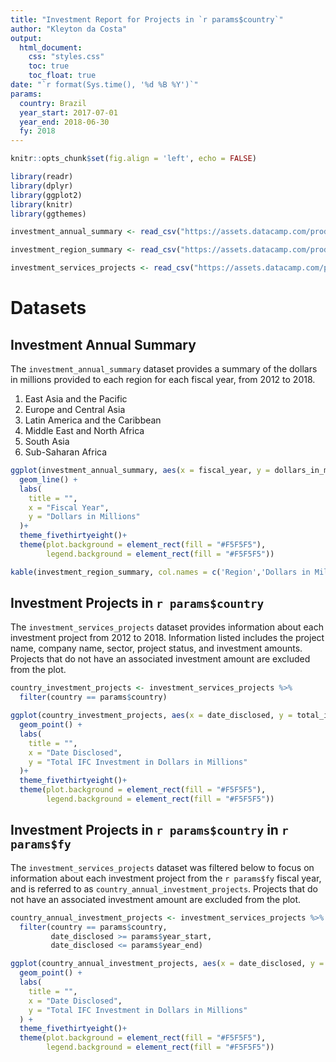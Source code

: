 ```yaml
---
title: "Investment Report for Projects in `r params$country`"
author: "Kleyton da Costa"
output: 
  html_document:
    css: "styles.css"
    toc: true
    toc_float: true
date: "`r format(Sys.time(), '%d %B %Y')`"
params:
  country: Brazil
  year_start: 2017-07-01
  year_end: 2018-06-30
  fy: 2018
---
```


```r
knitr::opts_chunk$set(fig.align = 'left', echo = FALSE)
```

```r
library(readr)
library(dplyr)
library(ggplot2)
library(knitr)
library(ggthemes)

investment_annual_summary <- read_csv("https://assets.datacamp.com/production/repositories/5756/datasets/d0251f26117bbcf0ea96ac276555b9003f4f7372/investment_annual_summary.csv")

investment_region_summary <- read_csv("https://assets.datacamp.com/production/repositories/5756/datasets/52f5414f6504e0503e86eb1043afa9b3d157fab2/investment_region_summary.csv")

investment_services_projects <- read_csv("https://assets.datacamp.com/production/repositories/5756/datasets/bcb2e39ecbe521f4b414a21e35f7b8b5c50aec64/investment_services_projects.csv")
```


# Datasets 

## Investment Annual Summary
The `investment_annual_summary` dataset provides a summary of the dollars in millions provided to each region for each fiscal year, from 2012 to 2018.

1. East Asia and the Pacific      
2. Europe and Central Asia        
3. Latin America and the Caribbean
4. Middle East and North Africa   
5. South Asia                     
6. Sub-Saharan Africa


```r
ggplot(investment_annual_summary, aes(x = fiscal_year, y = dollars_in_millions, color = region)) +
  geom_line() +
  labs(
    title = "",
    x = "Fiscal Year",
    y = "Dollars in Millions"
  )+
  theme_fivethirtyeight()+
  theme(plot.background = element_rect(fill = "#F5F5F5"),
        legend.background = element_rect(fill = "#F5F5F5"))
```

```r
kable(investment_region_summary, col.names = c('Region','Dollars in Millions'), align = c('c','c'), caption = "Table 1.1 The total investment summary for each region for the 2012 to 2018 fiscal years.")
```

## Investment Projects in `r params$country`

The `investment_services_projects` dataset provides information about each investment project from 2012 to 2018. Information listed includes the project name, company name, sector, project status, and investment amounts. Projects that do not have an associated investment amount are excluded from the plot.

```r
country_investment_projects <- investment_services_projects %>%
  filter(country == params$country) 

ggplot(country_investment_projects, aes(x = date_disclosed, y = total_investment, color = status)) +
  geom_point() +
  labs(
    title = "",
    x = "Date Disclosed",
    y = "Total IFC Investment in Dollars in Millions"
  )+
  theme_fivethirtyeight()+
  theme(plot.background = element_rect(fill = "#F5F5F5"),
        legend.background = element_rect(fill = "#F5F5F5"))
```

## Investment Projects in `r params$country` in `r params$fy`
The `investment_services_projects` dataset was filtered below to focus on information about each investment project from the `r params$fy` fiscal year, and is referred to as `country_annual_investment_projects`. Projects that do not have an associated investment amount are excluded from the plot.

```r
country_annual_investment_projects <- investment_services_projects %>%
  filter(country == params$country,
         date_disclosed >= params$year_start,
         date_disclosed <= params$year_end) 

ggplot(country_annual_investment_projects, aes(x = date_disclosed, y = total_investment, color = status)) +
  geom_point() +
  labs(
    title = "",
    x = "Date Disclosed",
    y = "Total IFC Investment in Dollars in Millions"
  ) +
  theme_fivethirtyeight()+
  theme(plot.background = element_rect(fill = "#F5F5F5"),
        legend.background = element_rect(fill = "#F5F5F5"))
```



